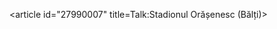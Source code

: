 <article id="27990007" title=Talk:Stadionul Orășenesc (Bălți)>
	<talkpage id="27990007" title="Talk:Stadionul Orășenesc (Bălți)">
{{WikiProject Moldova}}
	</talkpage>
</article>